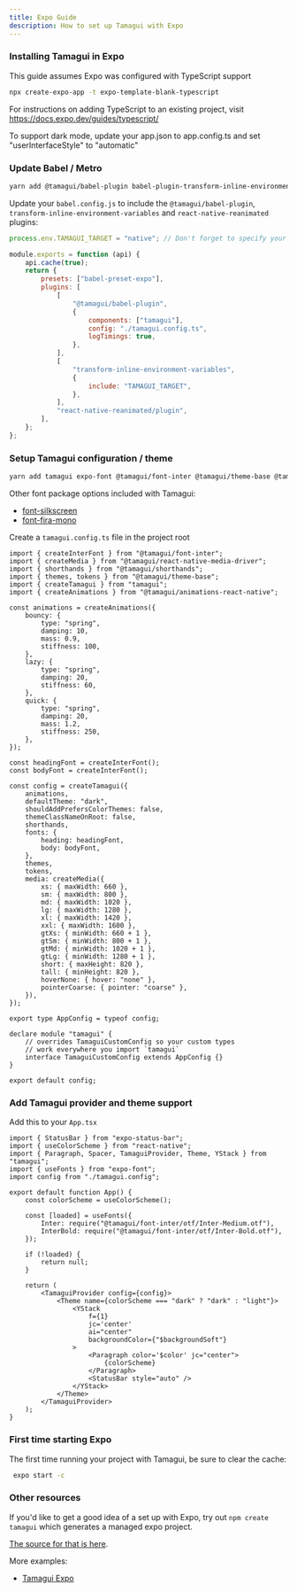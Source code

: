 ```yaml
---
title: Expo Guide
description: How to set up Tamagui with Expo
---
```


### Installing Tamagui in Expo

This guide assumes Expo was configured with TypeScript support

```bash
npx create-expo-app -t expo-template-blank-typescript
```

For instructions on adding TypeScript to an existing project, visit https://docs.expo.dev/guides/typescript/

To support dark mode, update your app.json to app.config.ts and set "userInterfaceStyle" to "automatic"

### Update Babel / Metro

```bash
yarn add @tamagui/babel-plugin babel-plugin-transform-inline-environment-variables react-native-reanimated
```

Update your `babel.config.js` to include the `@tamagui/babel-plugin`,  `transform-inline-environment-variables` and `react-native-reanimated` plugins:

```js
process.env.TAMAGUI_TARGET = "native"; // Don't forget to specify your TAMAGUI_TARGET here

module.exports = function (api) {
	api.cache(true);
	return {
		presets: ["babel-preset-expo"],
		plugins: [
			[
				"@tamagui/babel-plugin",
				{
					components: ["tamagui"],
					config: "./tamagui.config.ts",
					logTimings: true,
				},
			],
			[
				"transform-inline-environment-variables",
				{
					include: "TAMAGUI_TARGET",
				},
			],
			"react-native-reanimated/plugin",
		],
	};
};

```

### Setup Tamagui configuration / theme

```bash
yarn add tamagui expo-font @tamagui/font-inter @tamagui/theme-base @tamagui/animations-react-native @tamagui/config react-native-web react-dom
```

Other font package options included with Tamagui:

- [font-silkscreen](https://github.com/tamagui/tamagui/tree/master/packages/font-silkscreen) 
- [font-fira-mono](https://github.com/tamagui/tamagui/tree/master/packages/font-fira-mono)

Create a `tamagui.config.ts` file in the project root 

```tsx
import { createInterFont } from "@tamagui/font-inter";
import { createMedia } from "@tamagui/react-native-media-driver";
import { shorthands } from "@tamagui/shorthands";
import { themes, tokens } from "@tamagui/theme-base";
import { createTamagui } from "tamagui";
import { createAnimations } from "@tamagui/animations-react-native";

const animations = createAnimations({
	bouncy: {
		type: "spring",
		damping: 10,
		mass: 0.9,
		stiffness: 100,
	},
	lazy: {
		type: "spring",
		damping: 20,
		stiffness: 60,
	},
	quick: {
		type: "spring",
		damping: 20,
		mass: 1.2,
		stiffness: 250,
	},
});

const headingFont = createInterFont();
const bodyFont = createInterFont();

const config = createTamagui({
	animations,
	defaultTheme: "dark",
	shouldAddPrefersColorThemes: false,
	themeClassNameOnRoot: false,
	shorthands,
	fonts: {
		heading: headingFont,
		body: bodyFont,
	},
	themes,
	tokens,
	media: createMedia({
		xs: { maxWidth: 660 },
		sm: { maxWidth: 800 },
		md: { maxWidth: 1020 },
		lg: { maxWidth: 1280 },
		xl: { maxWidth: 1420 },
		xxl: { maxWidth: 1600 },
		gtXs: { minWidth: 660 + 1 },
		gtSm: { minWidth: 800 + 1 },
		gtMd: { minWidth: 1020 + 1 },
		gtLg: { minWidth: 1280 + 1 },
		short: { maxHeight: 820 },
		tall: { minHeight: 820 },
		hoverNone: { hover: "none" },
		pointerCoarse: { pointer: "coarse" },
	}),
});

export type AppConfig = typeof config;

declare module "tamagui" {
	// overrides TamaguiCustomConfig so your custom types
	// work everywhere you import `tamagui`
	interface TamaguiCustomConfig extends AppConfig {}
}

export default config;

```



### Add Tamagui provider and theme support

Add this to your `App.tsx`

```tsx
import { StatusBar } from "expo-status-bar";
import { useColorScheme } from "react-native";
import { Paragraph, Spacer, TamaguiProvider, Theme, YStack } from "tamagui";
import { useFonts } from "expo-font";
import config from "./tamagui.config";

export default function App() {
	const colorScheme = useColorScheme();

	const [loaded] = useFonts({
		Inter: require("@tamagui/font-inter/otf/Inter-Medium.otf"),
		InterBold: require("@tamagui/font-inter/otf/Inter-Bold.otf"),
	});

	if (!loaded) {
		return null;
	}

	return (
		<TamaguiProvider config={config}>
			<Theme name={colorScheme === "dark" ? "dark" : "light"}>
				<YStack
					f={1}
					jc='center'
					ai="center"
					backgroundColor={"$backgroundSoft"}
				>
					<Paragraph color='$color' jc="center">
						{colorScheme}
					</Paragraph>
					<StatusBar style="auto" />
				</YStack>
			</Theme>
		</TamaguiProvider>
	);
}
```



### First time starting Expo

The first time running your project with Tamagui, be sure to clear the cache:

```bash
 expo start -c 
```



### Other resources


If you'd like to get a good idea of a set up with Expo, try out `npm create tamagui` which generates a managed expo project.

[The source for that is here](https://github.com/tamagui/tamagui/tree/master/starters/next-expo-solito).

More examples:

- [Tamagui Expo](https://github.com/ivopr/tamagui-expo)
